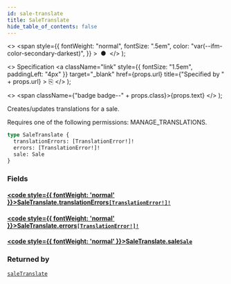 ```yaml
---
id: sale-translate
title: SaleTranslate
hide_table_of_contents: false
---
```


  <>
    <span
      style={{
        fontWeight: "normal",
        fontSize: ".5em",
        color: "var(--ifm-color-secondary-darkest)",
      }}
    >
      &nbsp;●&nbsp;
    </span>
  </>
);

  <>
    Specification
    <a
      className="link"
      style={{ fontSize: "1.5em", paddingLeft: "4px" }}
      target="\_blank"
      href={props.url}
      title={"Specified by " + props.url}
    >
      ⎘
    </a>
  </>
);

  <>
    <span className={"badge badge--" + props.class}>{props.text}</span>
  </>
);

Creates/updates translations for a sale.

Requires one of the following permissions: MANAGE_TRANSLATIONS.

```graphql
type SaleTranslate {
  translationErrors: [TranslationError!]!
  errors: [TranslationError!]!
  sale: Sale
}
```

### Fields

#### [<code style={{ fontWeight: 'normal' }}>SaleTranslate.<b>translationErrors</b></code>](#)<Bullet />[`[TranslationError!]!`](../../../storefront/miscellaneous/objects/translation-error) <Badge class="secondary" text="non-null"/> <Badge class="secondary" text="object"/>

>

#### [<code style={{ fontWeight: 'normal' }}>SaleTranslate.<b>errors</b></code>](#)<Bullet />[`[TranslationError!]!`](../../../storefront/miscellaneous/objects/translation-error) <Badge class="secondary" text="non-null"/> <Badge class="secondary" text="object"/>

>

#### [<code style={{ fontWeight: 'normal' }}>SaleTranslate.<b>sale</b></code>](#)<Bullet />[`Sale`](../../../storefront/discounts/objects/sale) <Badge class="secondary" text="object"/>

>

### Returned by

[`saleTranslate`](../../../storefront/discounts/mutations/sale-translate) <Badge class="secondary" text="mutation"/>
